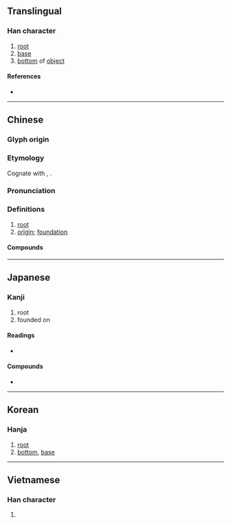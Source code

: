 {{character info/new}}
==Translingual==

===Han character===
{{Han char|rn=75|rad=木|as=05|sn=9|four=42940|canj=DHPM,DHVI|ids=⿰木氐}}

# [[root]]
# [[base]]
# [[bottom]] of [[object]]

====References====
* {{Han ref|kx=0520.040|dkj=14640|dj=0908.030|hdz=21186.080|uh=67E2|ud=26594|bh=AC6B|bd=44139}}

----

==Chinese==
{{zh-forms}}

===Glyph origin===
{{Han etym}}

===Etymology===
Cognate with {{och-l|低|to lower; lower}}, {{och-l|底|bottom}}.

===Pronunciation===
{{zh-pron
|m=dǐ
|c=dai2
|mc=y
|oc=y
|cat=
}}

===Definitions===
{{zh-hanzi}}

# [[root]] {{gl|of a [[tree]]}}
# [[origin]]; [[foundation]]

====Compounds====
{{zh-der|根柢|根深柢固|歸根究柢|歸根結柢|深根固柢|追根究柢}}

----

==Japanese==

===Kanji===
{{ja-kanji|grade=|rs=木05}}

# root
# founded on

====Readings====
* {{ja-readings|on=[[てい]] (tei)|kun=[[ね]] (ne)}}

====Compounds====
* {{ja-r|根柢|こんてい}}

----

==Korean==

===Hanja===
{{ko-hanja|hangeul=저|eumhun=|rv=jeo|mr=chŏ|y=ce}}

# [[root]]
# [[bottom]], [[base]]

----

==Vietnamese==

===Han character===
{{vi-hantu|[[đề]], [[đế]], [[để]]|rs=木05}}

# {{defn|lang=vi|sort=木05}}